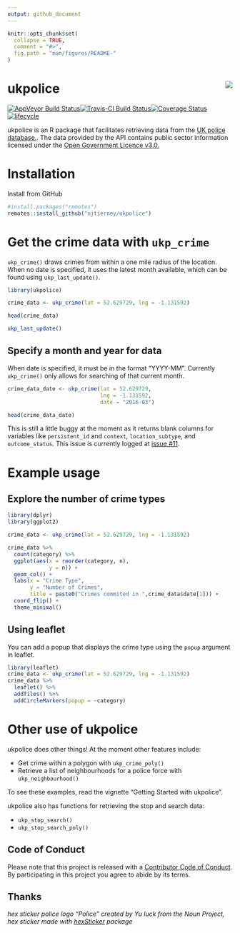 ```yaml
---
output: github_document
---
```

<!-- README.md is generated from README.Rmd. Please edit that file -->

```r
knitr::opts_chunk$set(
  collapse = TRUE,
  comment = "#>",
  fig.path = "man/figures/README-"
)
```

# ukpolice <img src="man/figures/ukpolice-hex-small.png" align="right" />
[![AppVeyor Build Status](https://ci.appveyor.com/api/projects/status/github/njtierney/ukpolice?branch=master&svg=true)](https://ci.appveyor.com/project/njtierney/ukpolice)[![Travis-CI Build Status](https://travis-ci.org/njtierney/ukpolice.svg?branch=master)](https://travis-ci.org/njtierney/ukpolice)[![Coverage Status](https://img.shields.io/codecov/c/github/njtierney/ukpolice/master.svg)](https://codecov.io/github/njtierney/ukpolice?branch=master) [![lifecycle](https://img.shields.io/badge/lifecycle-experimental-orange.svg)](https://www.tidyverse.org/lifecycle/#experimental)

ukpolice is an R package that facilitates retrieving data from the [UK police database.](https://data.police.uk/). The data provided by the API contains public sector information licensed under the [Open Government Licence v3.0.](http://www.nationalarchives.gov.uk/doc/open-government-licence/version/3/)

# Installation

Install from GitHub

```r

#install.packages("remotes")
remotes::install_github("njtierney/ukpolice")

```

# Get the crime data with `ukp_crime`

`ukp_crime()` draws crimes from within a one mile radius of the location. When no date is specified, it uses the latest month available, which can be found using `ukp_last_update()`.

```r
library(ukpolice)

crime_data <- ukp_crime(lat = 52.629729, lng = -1.131592)

head(crime_data)

ukp_last_update()

```

## Specify a month and year for data

When date is specified, it must be in the format "YYYY-MM". Currently `ukp_crime()` only allows for searching of that current month.

```r

crime_data_date <- ukp_crime(lat = 52.629729, 
                             lng = -1.131592,
                             date = "2016-03")

head(crime_data_date)

```

This is still a little buggy at the moment as it returns blank columns for variables like `persistent_id` and `context`, `location_subtype`, and `outcome_status`. This issue is currently logged at [issue #11](https://github.com/njtierney/ukpolice/issues/11).

# Example usage

## Explore the number of crime types

```r

library(dplyr)
library(ggplot2)

crime_data <- ukp_crime(lat = 52.629729, lng = -1.131592)

crime_data %>%
  count(category) %>%
  ggplot(aes(x = reorder(category, n),
             y = n)) + 
  geom_col() + 
  labs(x = "Crime Type",
       y = "Number of Crimes",
       title = paste0("Crimes commited in ",crime_data$date[1])) +
  coord_flip() +
  theme_minimal()
```

## Using leaflet

You can add a popup that displays the crime type using the `popup` argument in leaflet.

```r
library(leaflet)
crime_data <- ukp_crime(lat = 52.629729, lng = -1.131592)
crime_data %>%
  leaflet() %>%
  addTiles() %>%
  addCircleMarkers(popup = ~category)
```

# Other use of ukpolice

ukpolice does other things! At the moment other features include:

- Get crime within a polygon with `ukp_crime_poly()`
- Retrieve a list of neighbourhoods for a police force with `ukp_neighbourhood()`

To see these examples, read the vignette "Getting Started with ukpolice".

ukpolice also has functions for retrieving the stop and search data:

- `ukp_stop_search()`
- `ukp_stop_search_poly()`

## Code of Conduct

Please note that this project is released with a [Contributor Code of Conduct](CONDUCT.md). By participating in this project you agree to abide by its terms.

## Thanks

_hex sticker police logo "Police" created by Yu luck from the Noun Project, hex sticker made with [hexSticker](https://github.com/GuangchuangYu/hexSticker) package_
